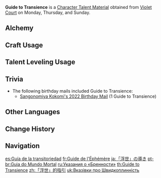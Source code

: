 {{Item Infobox
|id           = 104321
|image        = Item Guide to Transience.png
|type         = Character Talent Materials
|group2        = Talent Books
|invCategory  = Character Development Items
|group        = Transience Books
|quality      = 3
|description  = Transience is the dream of the nation of thunder.<br />We find the greatest joys in mortal life in transient dreams, for is life itself not like the shadow of the thunder? Pursue your dreams into the clouds if you wish, and enjoy the unexpected silence of the dim lamp-lit nights.
|day1         = Monday
|day2         = Thursday
|day3         = Sunday
|source1      = Violet Court
|source2      = [[Crafting]]
|source3      = [[Parametric Transformer]]
}}
'''Guide to Transience''' is a [[Character Talent Material]] obtained from [[Violet Court]] on Monday, Thursday, and Sunday.

==Alchemy==
{{Recipe
|type = Crafting
|Teachings of Transience = 3
|Mora = 175
|sort = Teachings of Transience;Mora
}}

==Craft Usage==
{{Craft Usage}}

==Talent Leveling Usage==
{{Talent Leveling Usage}}

==Trivia==
*The following birthday mails included Guide to Transience:
**[[Mail/Birthday Schedule... (2022-02-22)|Sangonomiya Kokomi's 2022 Birthday Mail]] (1 Guide to Transience)

==Other Languages==
{{Other Languages
|en      = Guide to Transience
|zhs     = 「浮世」的指引
|zhs_rm  = "Fúshì" de Zhǐyǐn
|zht     = 「浮世」的指引
|zht_rm  = "Fúshì" de Zhǐyǐn
|zh_tl   = "Fleeting World"'s Guidance
|ja      = 「浮世」の導き
|ja_rm   = "Ukiyo" no Michibiki
|ja_tl   = Guidance of "Fleeting Life"
|ko      = 「부세」의 인도
|ko_rm   = "Buse"-ui Indo
|ko_tl   = Guidance of "Transitory World"
|es      = Guía de la transitoriedad
|es_tl   = Guide of the Transience
|fr      = Guide de l'Éphémère
|fr_tl   = Guide of the Ephemeral
|ru      = Указания о «Бренности»
|ru_tl   = Guide of "Transience"
|th      = Guide to Transience
|vi      = Hướng Dẫn Của "Phù Thế"
|vi_tl   = Guide of "Fleeting World"
|de      = Anleitung zur „Vergänglichkeit“
|de_tl   = Guide to "Transience"
|id      = Guide to Transience
|pt      = Guia do Mundo Mortal
|pt_tl   = Guide of the Mortal World
|tr      = Fani Dünya Rehberi
|tr_tl   = 
|it      = Guida alla fugacità
|it_tl   = Guide to Fugacity
}}

==Change History==
{{Change History|2.0}}

==Navigation==
{{Development Item Navbox|Character Talent Materials}}

[[es:Guía de la transitoriedad]]
[[fr:Guide de l'Éphémère]]
[[ja:「浮世」の導き]]
[[pt-br:Guia do Mundo Mortal]]
[[ru:Указания о «Бренности»]]
[[th:Guide to Transience]]
[[zh:「浮世」的指引]]
[[uk:Вказівки про Швидкоплинність]]